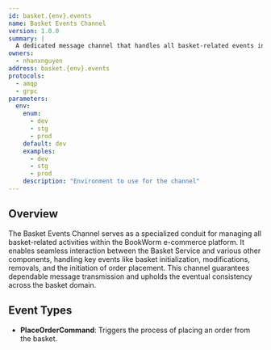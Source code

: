 ```yaml
---
id: basket.{env}.events
name: Basket Events Channel
version: 1.0.0
summary: |
  A dedicated message channel that handles all basket-related events in the BookWorm e-commerce system.
owners:
  - nhanxnguyen
address: basket.{env}.events
protocols:
  - amqp
  - grpc
parameters:
  env:
    enum:
      - dev
      - stg
      - prod
    default: dev
    examples:
      - dev
      - stg
      - prod
    description: "Environment to use for the channel"
---
```


## Overview

The Basket Events Channel serves as a specialized conduit for managing all basket-related activities within the BookWorm e-commerce platform. It enables seamless interaction between the Basket Service and various other components, handling key events like basket initialization, modifications, removals, and the initiation of order placement. This channel guarantees dependable message transmission and upholds the eventual consistency across the basket domain.

<ChannelInformation />

## Event Types

- **PlaceOrderCommand**: Triggers the process of placing an order from the basket.
